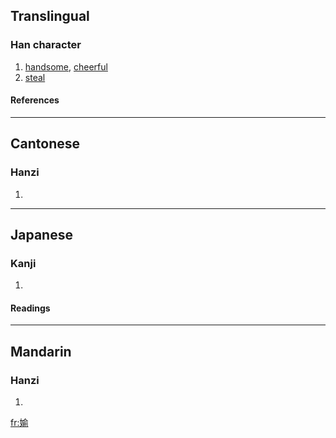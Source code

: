 ==Translingual==
===Han character===
{{Han char|rn=38|rad=女|as=09|sn=12|four=4842<sub>1</sub>|canj=女人一弓 (VOMN)}}
# [[handsome]], [[cheerful]]
# [[steal]]
====References====
{{Han ref|kx=0267.361|dj=0533.150|hdz=21067.100|uh=5AAE|ud=23214|bh=D8C1|bd=55489}}
----
==Cantonese==
===Hanzi===
{{yue-hanzi|jyut=|y=tau1}}
# {{defn|Cantonese}}
----
==Japanese==
===Kanji===
{{ja-kanji|grade=|rs=女09}}
# {{defn|Japanese}} 
====Readings====
{{ja-readings|on=[[とう]] (tō), [[つ]] (tsu), [[ゆ]] (yu)|kun=[[わるがしこい]] (warugashikoi), [[ぬすむ]] (nusumu), [[ごまかす]] (gomakasu)}}

----
==Mandarin==
===Hanzi===
{{cmn-hanzi|pin=[[tōu]] ([[tou1]]), *([[yu2]])|wg=t'ou<sup>1</sup>}}
# {{defn|Mandarin}}

[[fr:媮]]